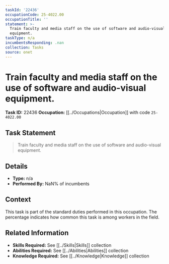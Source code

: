 ```yaml
---
taskId: '22436'
occupationCode: 25-4022.00
occupationTitle: ''
statement: >-
  Train faculty and media staff on the use of software and audio-visual
  equipment.
taskType: n/a
incumbentsResponding: .nan
collection: Tasks
source: onet
---
```

# Train faculty and media staff on the use of software and audio-visual equipment.

**Task ID:** 22436
**Occupation:** [[../Occupations|Occupation]] with code `25-4022.00`

## Task Statement

> Train faculty and media staff on the use of software and audio-visual equipment.

## Details

- **Type:** n/a
- **Performed By:** NaN% of incumbents

## Context

This task is part of the standard duties performed in this occupation. The percentage indicates how common this task is among workers in the field.

## Related Information

- **Skills Required:** See [[../Skills|Skills]] collection
- **Abilities Required:** See [[../Abilities|Abilities]] collection
- **Knowledge Required:** See [[../Knowledge|Knowledge]] collection
